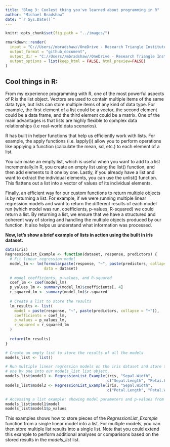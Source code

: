 ```yaml
---
title: "Blog 3: Coolest thing you've learned about programming in R"
author: "Michael Bradshaw"
date: "`r Sys.Date()`" 
---
```


```r
knitr::opts_chunk$set(fig.path = "../images/")
```

```r
rmarkdown::render(
  input = "C://Users//mbradshaw//OneDrive - Research Triangle Institute//Documents//Graduate School Courses//ST 558//Blog Update//mikebrad140.github.io//_RMD//2023-06-27-blog-post-number3.Rmd",
  output_format = "github_document",
  output_dir = "C://Users//mbradshaw//OneDrive - Research Triangle Institute//Documents//Graduate School Courses//ST 558//Blog Update//mikebrad140.github.io//_posts",
  output_options = list(keep_html = FALSE, html_preview=FALSE)
)
```  
## Cool things in R:
From my experience programming  with R, one of the most powerful aspects of R is the list object. Vectors are used to contain multiple items of the same data type, but lists can store multiple items of any kind of data type. For example, the first element of a list could be a vector, the second element could be a data frame, and the third element could be a matrix. One of the main advantages is that lists are highly flexible to complex data relationships (i.e real-world data scenarios).

R has built in helper functions that help us efficiently work with lists. For example, the apply functions (i.e. lapply()) allow you to perform operations like applying a function (calculate the mean, sd, etc.) to each element of a list.

You can make an empty list, which is useful when you want to add to a list incrementally.In R, you create an empty list using the list() function, and then add elements to it one by one. Lastly, if you already have a list and want to extract the individual elements, you can use the unlist() function. This flattens out a list into a vector of values of its individual elements.

Finally, an efficient way for our custom functions to return multiple objects is by returning a list. For example, if we were running multiple linear regression models and want to return the different results of each model run (which model was run, coefficients,  p-values, R-squared) we could return a list. By returning a list, we ensure that we have a structured and coherent way of storing and handling the multiple objects produced by our function. It also helps us understand what information was processed. 

**Now, let's show a brief example of lists in action using the built in iris dataset.**

```r
data(iris)
RegressionList_Example <- function(dataset, response, predictors) {
  # Fit linear regression model
  model_lm <- lm(formula(paste(response, "~", paste(predictors, collapse = "+"))), 
                 data = dataset)
  
  # model coefficients, p-values, and R-squared
  coef_lm <- coef(model_lm)
  p_values_lm <- summary(model_lm)$coefficients[, 4]
  r_squared_lm <- summary(model_lm)$r.squared
  
  # Create a list to store the results
  lm_results <- list(
    model = paste(response, "~", paste(predictors, collapse = "+")),
    coefficients = coef_lm,
    p_values = p_values_lm,
    r_squared = r_squared_lm
  )
  
  return(lm_results)
}

# Create an empty list to store the results of all the models
models_list <- list()

# Run multiple linear regression models on the iris dataset and store the results 
# one by one into our models_list list object.
models_list$model1 <- RegressionList_Example(iris, "Sepal.Width",
                                             c("Sepal.Length", "Petal.Length"))
models_list$model2 <- RegressionList_Example(iris, "Sepal.Width", 
                                             c("Petal.Length", "Petal.Width"))

# Accessing a list example: showing model parameters and p-values from model1
models_list$model1$model
models_list$model1$p_values
```

This examples shows how to store pieces of the _RegressionList_Example_ function from a single linear model into a list. For multiple models, you can then store multiple list results into a single list. Note that you could extend this example to perform additional analyses or comparisons based on the stored results in the _models_list_ list.

